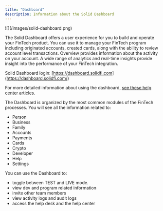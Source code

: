 ```yaml
---
title: "Dashboard"
description: Information about the Solid Dashboard
---
```


<Frame>![](/images/solid-dashboard.png)</Frame>

The Solid Dashboard offers a user experience for you to build and operate your FinTech product. You can use it to manage your FinTech program including originated accounts, created cards, along with the ability to review account level transactions. Overview provides information about the activity on your account. A wide range of analytics and real-time insights provide insight into the performance of your FinTech integration.

Solid Dashboard login: [https://dashboard.solidfi.com](https://dashboard.solidfi.com/)

For more detailed information about using the dashboard, [see these help center articles.](https://help.solidfi.com/hc/en-us/categories/4405286050203-Dashboard)

The Dashboard is organized by the most common modules of the FinTech processes. You will see all the information related to:  
- Person  
- Business  
- Family  
- Accounts  
- Payments  
- Cards  
- Crypto  
- Developer  
- Help  
- Settings

You can use the Dashboard to:  
- toggle between TEST and LIVE mode.  
- view dev and program related information  
- invite other team members  
- view activity logs and audit logs  
- access the help desk and the help center[](https://help.solidfi.com/hc/en-us/categories/4405286050203-Dashboard)